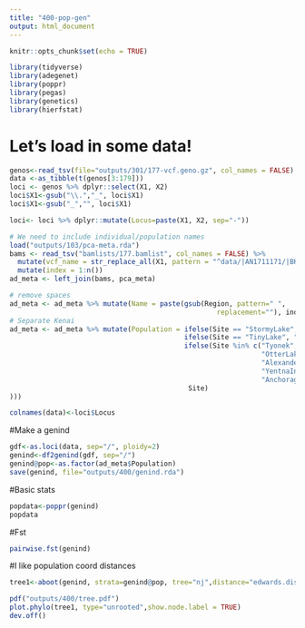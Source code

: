 ```yaml
---
title: "400-pop-gen"
output: html_document
---
```


```r
knitr::opts_chunk$set(echo = TRUE)
```

```r
library(tidyverse)
library(adegenet)
library(poppr)
library(pegas)
library(genetics)
library(hierfstat)
```

# Let's load in some data!
```r

genos<-read_tsv(file="outputs/301/177-vcf.geno.gz", col_names = FALSE)
data <-as_tibble(t(genos[3:179]))
loci <- genos %>% dplyr::select(X1, X2) 
loci$X1<-gsub("\\.","_", loci$X1)
loci$X1<-gsub("_","", loci$X1)

loci<- loci %>% dplyr::mutate(Locus=paste(X1, X2, sep="-"))

# We need to include individual/population names
load("outputs/103/pca-meta.rda")
bams <- read_tsv("bamlists/177.bamlist", col_names = FALSE) %>%
  mutate(vcf_name = str_replace_all(X1, pattern = "^data/|AN1711171/|BK1703222/|_sorted.*$", "")) %>%
  mutate(index = 1:n())
ad_meta <- left_join(bams, pca_meta)

# remove spaces
ad_meta <- ad_meta %>% mutate(Name = paste(gsub(Region, pattern=" ",
                                                   replacement=""), index, sep="_"))
# Separate Kenai
ad_meta <- ad_meta %>% mutate(Population = ifelse(Site == "StormyLake", "Kenai",
                                           ifelse(Site == "TinyLake", "Kenai",
                                           ifelse(Site %in% c("Tyonek", "ShellLake", "AndersonLake",
                                                              "OtterLake", "BulchitnaLake",
                                                              "AlexanderLake",
                                                              "YentnaIndianCreek", "DeshkaRiver"), 
                                                              "AnchorageBowl",
                                            Site)
)))

colnames(data)<-loci$Locus
```

#Make a genind
```r
gdf<-as.loci(data, sep="/", ploidy=2)
genind<-df2genind(gdf, sep="/")
genind@pop<-as.factor(ad_meta$Population)
save(genind, file="outputs/400/genind.rda")
```

#Basic stats
```r
popdata<-poppr(genind)
popdata
```

#Fst
```r
pairwise.fst(genind)
```

#I like population coord distances 
```r

tree1<-aboot(genind, strata=genind@pop, tree="nj",distance="edwards.dist",missing="mean", cutoff=50, sample=1000) 

pdf("outputs/400/tree.pdf")
plot.phylo(tree1, type="unrooted",show.node.label = TRUE)
dev.off()
```
